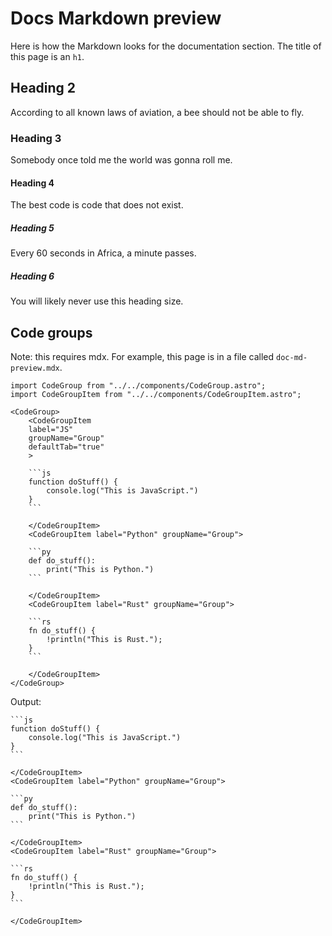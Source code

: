 
# Docs Markdown preview

Here is how the Markdown looks for the documentation section. The title of this page is an `h1`.

## Heading 2

According to all known laws of aviation, a bee should not be able to fly.

### Heading 3

Somebody once told me the world was gonna roll me.

#### Heading 4

The best code is code that does not exist.

##### Heading 5

Every 60 seconds in Africa, a minute passes.

##### Heading 6

You will likely never use this heading size.

## Code groups

Note: this requires mdx. For example, this page is in a file called `doc-md-preview.mdx`.

````mdx
import CodeGroup from "../../components/CodeGroup.astro";
import CodeGroupItem from "../../components/CodeGroupItem.astro";

<CodeGroup>
	<CodeGroupItem
	label="JS"
	groupName="Group"
	defaultTab="true"
	>

	```js
    function doStuff() {
    	console.log("This is JavaScript.")
    }
    ```

	</CodeGroupItem>
	<CodeGroupItem label="Python" groupName="Group">

	```py
    def do_stuff():
    	print("This is Python.")
    ```

	</CodeGroupItem>
	<CodeGroupItem label="Rust" groupName="Group">

	```rs
    fn do_stuff() {
    	!println("This is Rust.");
    }
    ```

	</CodeGroupItem>
</CodeGroup>
````

Output:

<CodeGroup>
	<CodeGroupItem
	label="JS"
	groupName="Group"
	defaultTab="true"
	>

	```js
    function doStuff() {
    	console.log("This is JavaScript.")
    }
    ```

	</CodeGroupItem>
	<CodeGroupItem label="Python" groupName="Group">

	```py
    def do_stuff():
    	print("This is Python.")
    ```

	</CodeGroupItem>
	<CodeGroupItem label="Rust" groupName="Group">

	```rs
    fn do_stuff() {
    	!println("This is Rust.");
    }
    ```

	</CodeGroupItem>
</CodeGroup>
